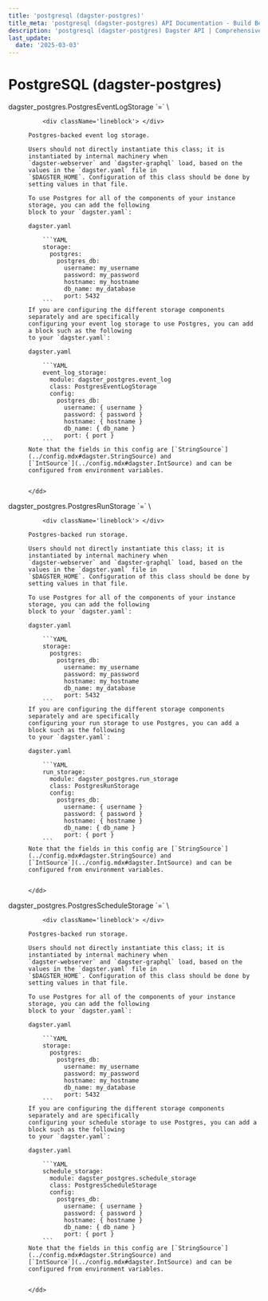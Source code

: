 ```yaml
---
title: 'postgresql (dagster-postgres)'
title_meta: 'postgresql (dagster-postgres) API Documentation - Build Better Data Pipelines | Python Reference Documentation for Dagster'
description: 'postgresql (dagster-postgres) Dagster API | Comprehensive Python API documentation for Dagster, the data orchestration platform. Learn how to build, test, and maintain data pipelines with our detailed guides and examples.'
last_update:
  date: '2025-03-03'
---
```


<div class="section" id="postgresql-dagster-postgres">

# PostgreSQL (dagster-postgres)

<dl>
    <dt><Link id='dagster_postgres.PostgresEventLogStorage'>dagster_postgres.PostgresEventLogStorage `=` \<class 'dagster_postgres.event_log.event_log.PostgresEventLogStorage'></Link></dt>
    <dd>

        <div className='lineblock'> </div>

    Postgres-backed event log storage.

    Users should not directly instantiate this class; it is instantiated by internal machinery when
    `dagster-webserver` and `dagster-graphql` load, based on the values in the `dagster.yaml` file in
    `$DAGSTER_HOME`. Configuration of this class should be done by setting values in that file.

    To use Postgres for all of the components of your instance storage, you can add the following
    block to your `dagster.yaml`:

    dagster.yaml

        ```YAML
        storage:
          postgres:
            postgres_db:
              username: my_username
              password: my_password
              hostname: my_hostname
              db_name: my_database
              port: 5432
        ```
    If you are configuring the different storage components separately and are specifically
    configuring your event log storage to use Postgres, you can add a block such as the following
    to your `dagster.yaml`:

    dagster.yaml

        ```YAML
        event_log_storage:
          module: dagster_postgres.event_log
          class: PostgresEventLogStorage
          config:
            postgres_db:
              username: { username }
              password: { password }
              hostname: { hostname }
              db_name: { db_name }
              port: { port }
        ```
    Note that the fields in this config are [`StringSource`](../config.mdx#dagster.StringSource) and
    [`IntSource`](../config.mdx#dagster.IntSource) and can be configured from environment variables.


    </dd>

</dl>
<dl>
    <dt><Link id='dagster_postgres.PostgresRunStorage'>dagster_postgres.PostgresRunStorage `=` \<class 'dagster_postgres.run_storage.run_storage.PostgresRunStorage'></Link></dt>
    <dd>

        <div className='lineblock'> </div>

    Postgres-backed run storage.

    Users should not directly instantiate this class; it is instantiated by internal machinery when
    `dagster-webserver` and `dagster-graphql` load, based on the values in the `dagster.yaml` file in
    `$DAGSTER_HOME`. Configuration of this class should be done by setting values in that file.

    To use Postgres for all of the components of your instance storage, you can add the following
    block to your `dagster.yaml`:

    dagster.yaml

        ```YAML
        storage:
          postgres:
            postgres_db:
              username: my_username
              password: my_password
              hostname: my_hostname
              db_name: my_database
              port: 5432
        ```
    If you are configuring the different storage components separately and are specifically
    configuring your run storage to use Postgres, you can add a block such as the following
    to your `dagster.yaml`:

    dagster.yaml

        ```YAML
        run_storage:
          module: dagster_postgres.run_storage
          class: PostgresRunStorage
          config:
            postgres_db:
              username: { username }
              password: { password }
              hostname: { hostname }
              db_name: { db_name }
              port: { port }
        ```
    Note that the fields in this config are [`StringSource`](../config.mdx#dagster.StringSource) and
    [`IntSource`](../config.mdx#dagster.IntSource) and can be configured from environment variables.


    </dd>

</dl>
<dl>
    <dt><Link id='dagster_postgres.PostgresScheduleStorage'>dagster_postgres.PostgresScheduleStorage `=` \<class 'dagster_postgres.schedule_storage.schedule_storage.PostgresScheduleStorage'></Link></dt>
    <dd>

        <div className='lineblock'> </div>

    Postgres-backed run storage.

    Users should not directly instantiate this class; it is instantiated by internal machinery when
    `dagster-webserver` and `dagster-graphql` load, based on the values in the `dagster.yaml` file in
    `$DAGSTER_HOME`. Configuration of this class should be done by setting values in that file.

    To use Postgres for all of the components of your instance storage, you can add the following
    block to your `dagster.yaml`:

    dagster.yaml

        ```YAML
        storage:
          postgres:
            postgres_db:
              username: my_username
              password: my_password
              hostname: my_hostname
              db_name: my_database
              port: 5432
        ```
    If you are configuring the different storage components separately and are specifically
    configuring your schedule storage to use Postgres, you can add a block such as the following
    to your `dagster.yaml`:

    dagster.yaml

        ```YAML
        schedule_storage:
          module: dagster_postgres.schedule_storage
          class: PostgresScheduleStorage
          config:
            postgres_db:
              username: { username }
              password: { password }
              hostname: { hostname }
              db_name: { db_name }
              port: { port }
        ```
    Note that the fields in this config are [`StringSource`](../config.mdx#dagster.StringSource) and
    [`IntSource`](../config.mdx#dagster.IntSource) and can be configured from environment variables.


    </dd>

</dl>
</div>
